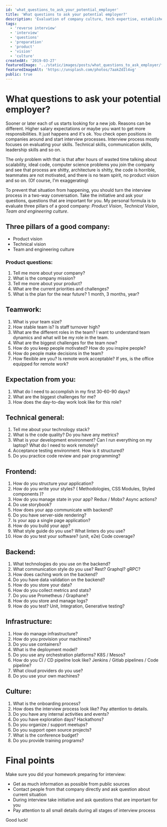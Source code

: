 ```yaml
---
id: 'what_questions_to_ask_your_potential_employer'
title: 'What questions to ask your potential employer?'
description: 'Evaluation of company culture, tech expertise, established processes and product vision is critically important for your work happiness, turn an interview into a two-way conversation.'
tags:
  - 'reverse interview'
  - 'interview'
  - 'questions'
  - 'preparation'
  - 'product'
  - 'vision'
  - 'culture'
createdAt: '2019-03-27'
featuredImage: '../static/images/posts/what_questions_to_ask_employer/featuredImage.jpg'
featuredImageAlt: 'https://unsplash.com/photos/7aakZdIl4vg'
public: true
---
```


# What questions to ask your potential employer?

Sooner or later each of us starts looking for a new job. Reasons can be different. Higher salary expectations or maybe you want to get more responsibilities. It just happens and it's ok. You check open positions in companies around and start interview processes. Interview process mostly focuses on evaluating your skills. Technical skills, communication skills, leadership skills and so on.

The only problem with that is that after hours of wasted time talking about scalability, ideal code, computer science problems you join the company and see that process are shitty, architecture is shitty, the code is horrible, teammates are not motivated, and there is no team spirit, no product vision and so on. (Of course, I'm exaggerating)

To prevent that situation from happening, you should turn the interview process in a two-way conversation. Take the initiative and ask your questions, questions that are important for you. My personal formula is to evaluate three pillars of a good company: *Product Vision*, *Technical Vision*, *Team and engineering culture*.

## Three pillars of a good company:
- Product vision
- Technical vision
- Team and engineering culture

### Product questions:
1. Tell me more about your company?
2. What is the company mission?
3. Tell me more about your product?
4. What are the current priorities and challenges?
5. What is the plan for the near future? 1 month, 3 months, year?

## Teamwork:
1. What is your team size?
2. How stable team is? Is staff turnover high?
3. What are the different roles in the team? I want to understand team dynamics and what will be my role in the team.
4. What are the biggest challenges for the team now?
5. How do you keep people motivated? How do you inspire people?
6. How do people make decisions in the team?
7. How flexible are you? Is remote work acceptable? If yes, is the office equipped for remote work? 

## Expectation from you:
1. What do I need to accomplish in my first 30-60-90 days?
2. What are the biggest challenges for me?
3. How does the day-to-day work look like for this role?

## Technical general:
1. Tell me about your technology stack?
2. What is the code quality? Do you have any metrics?
3. What is your development environment? Can I run everything on my laptop? What do I need to work remotely?
4. Acceptance testing environment. How is it structured? 
5. Do you practice code review and pair programming?

## Frontend:
1. How do you structure your application?
2. How do you write your styles? ( Methodologies, CSS Modules, Styled components )?
3. How do you manage state in your app? Redux / Mobx? Async actions?
4. Do use storybook?
5. How does your app communicate with backend?
6. Do you have server-side rendering? 
7. Is your app a single page application?
8. How do you build your app?
9. What style guide do you use? What linters do you use?
10. How do you test your software? (unit, e2e) Code coverage?

## Backend:
1. What technologies do you use on the backend?
2. What communication style do you use? Rest? Graphql? gRPC?
3. How does caching work on the backend?
4. Do you have data validation on the backend?
5. How do you store your data?
6. How do you collect metrics and stats?
7. Do you use Prometheus / Graphane?
8. How do you store and manage logs?
9. How do you test? Unit, Integration, Generative testing?

## Infrastructure:
1. How do manage infrastructure?
2. How do you provision your machines?
3. Do you use containers?
4. What is the deployment model?
5. Do you use any orchestration platforms? K8S / Mesos?
6. How do you CI / CD pipeline look like? Jenkins / Gitlab pipelines / Code pipeline?
7. What cloud providers do you use?
8. Do you use your own machines?

## Culture:
1. What is the onboarding process?
2. How does the interview process look like? Pay attention to details.
3. Do you have any internal activities and events?
4. Do you have exploration days? Hackathons?
5. Do you organize / support meetups?
6. Do you support open source projects?
7. What is the conference budget?
8. Do you provide training programs?

# Final points

Make sure you did your homework preparing for interview:

* Get as much information as possible from public sources
* Contact people from that company directly and ask question about current situation
* During interview take initiative and ask questions that are important for you
* Pay attention to all small details during all stages of interview process

Good luck!
